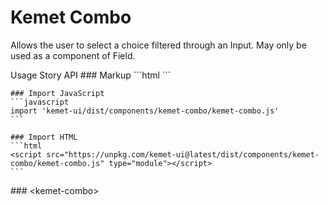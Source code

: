 
<Meta of={ComboStories} />

# Kemet Combo

Allows the user to select a choice filtered through an Input. May only be used as a component of Field.

<kemet-tabs panel-effect="stacked" divider>
  <kemet-tab slot="tab">Usage</kemet-tab>
  <kemet-tab slot="tab">Story</kemet-tab>
  <kemet-tab slot="tab">API</kemet-tab>
  <kemet-tab-panel slot="panel">
    ### Markup
    ```html
    <kemet-field>
      <kemet-input slot="input" name="input"></kemet-input>
      <kemet-combo slot="component" options='["Item 1", "Item 2", "Item 3"]'></kemet-combo>
    </kemet-field>
    ```

    ### Import JavaScript
    ```javascript
    import 'kemet-ui/dist/components/kemet-combo/kemet-combo.js'
    ```

    ### Import HTML
    ```html
    <script src="https://unpkg.com/kemet-ui@latest/dist/components/kemet-combo/kemet-combo.js" type="module"></script>
    ```
  </kemet-tab-panel>
  <kemet-tab-panel slot="panel">
    <Canvas of={ComboStories.Standard}  />
    <ArgsTable story={PRIMARY_STORY} />
  </kemet-tab-panel>
  <kemet-tab-panel slot="panel">
    ### &lt;kemet-combo&gt;
    <ArgsTable of="kemet-combo" />
  </kemet-tab-panel>
</kemet-tabs>
